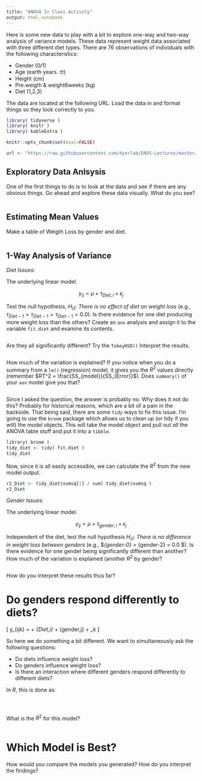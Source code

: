 ```yaml
---
title: "ANOVA In Class Activity"
output: html_notebook
---
```


Here is some new data to play with a bit to explore one-way and two-way analysis of variance models.  These data represent weight data associated with three different diet types.  There are 76 observations of individuals with the following characteristics:

- Gender (0/1)
- Age (earth years. 🤓)
- Height (cm)
- Pre.weigth & weight6weeks (kg)
- Diet (1,2,3)

The data are located at the following URL.  Load the data in and format things so they look correctly to you.

```r
library( tidyverse )
library( knitr )
library( kableExtra )

knitr::opts_chunk$set(eval=FALSE)

url <- "https://raw.githubusercontent.com/dyerlab/ENVS-Lectures/master/data/DietData.csv"

```
## Exploratory Data Anlsysis

One of the first things to do is to look at the data and see if there are any obvious things.  Go ahead and explore these data visually.  What do you see?

```r
```



## Estimating Mean Values

Make a table of Weigth Loss by gender and diet.

```r

```


## 1-Way Analysis of Variance

*Diet Issues:* 


The underlying linear model.


$$
y_{ij} = \mu + \tau_{Diet, i} + \epsilon_j
$$


Test the null hypothesis, $H_O:$ *There is no effect of diet on weight loss* (e.g., $\tau_{Diet-1} = \tau_{Diet-1} = \tau_{Diet-1} = 0.0$).  Is there evidence for one diet producing more weight loss than the others?  Create an `aov` analysis and assign it to the variable `fit.diet` and examine its contents.

```r
```

Are they all significantly different?  Try the `TukeyHSD()` Interpret the results.

```r

```
 How much of the variation is explained?  If you notice when you do a summary from a `lm()` (regression) model, it gives you the $R^2$ values directly (remember $RT^2 = \frac{SS_{model}}{SS_{Error}}$).  Does `summary()` of your `aov` model give you that?
 
```r

```

Since I asked the question, the answer is probably no.  Why does it not do this?  Probably for historical reasons, which are a bit of a pain in the backside.  That being said, there are some `tidy` ways to fix this issue.  I'm going to use the `broom` package which allows us to clean up (or tidy if you will) the model objects.  This will take the model object and pull out *all* the ANOVA table stuff and put it into a `tibble`.

```r
library( broom ) 
tidy_diet <- tidy( fit.diet )
tidy_diet
```
Now, since it is all easily accessible, we can calculate the $R^2$ from the new model output.

```r
r2_Diet <- tidy_diet$sumsq[1] / sum( tidy_diet$sumsq )
r2_Diet 
```


 

*Gender Issues:* 

The underlying linear model.

$$
y_{ij} = \mu + \tau_{gender, i} + \epsilon_j
$$


Independent of the diet, test the null hypothesis $H_O:$ *There is no difference in weight loss between genders* (e.g., $\tau_{gender-0} = \tau_{gender-2} = 0.0 $).  Is there evidence for one gender being significantly different than another?  How much of the variation is explained (another $R^2$ by gender?

```r

```

How do you interpret these results thus far?


# Do genders respond differently to diets?


\[
y_{ijk} = \mu + \tau_{Diet,i} + \tau_{gender,j} + \epsilon_k
\]

So here we do something a bit different.  We want to simultaneously ask the following questions:

- Do diets influence weight loss?
- Do genders influence weight loss?
- Is there an interaction where different genders respond differently to different diets?

In $R$, this is done as:

```r

```

```r

```

```r

```

What is the $R^2$ for this model?

```r
```


# Which Model is Best?

How would you compare the models you generated?  How do you interpret the findings?


